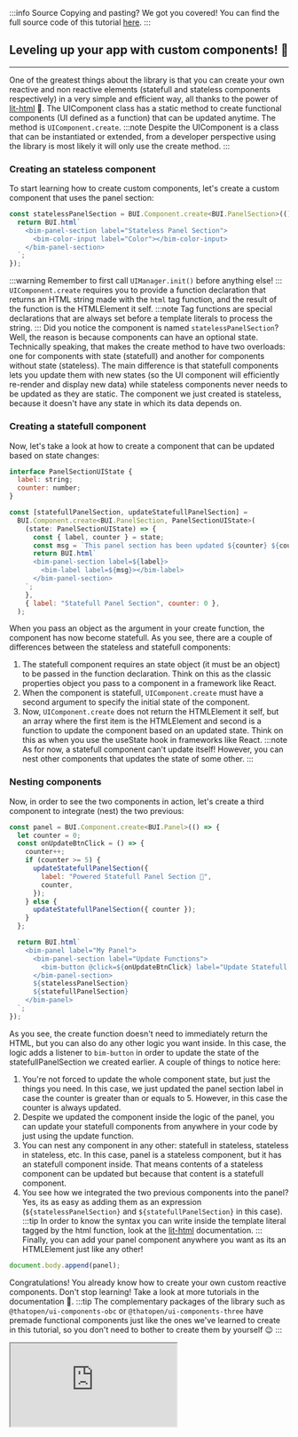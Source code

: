 :::info Source
Copying and pasting? We got you covered! You can find the full source code of this tutorial [here](https://github.com/ThatOpen/engine_ui-components/blob/main/packages/core/src/core/Component/example.ts).
:::

## Leveling up your app with custom components! 🔌
---
One of the greatest things about the library is that you can create your own reactive and non reactive elements (statefull and stateless components respectively) in a very simple and efficient way, all thanks to the power of [lit-html](https://lit.dev/docs/libraries/standalone-templates/) 💪. 
The UIComponent class has a static method to create functional components (UI defined as a function) that can be updated anytime. The method is `UIComponent.create`.
:::note
Despite the UIComponent is a class that can be instantiated or extended, from a developer perspective using the library is most likely it will only use the create method.
:::
### Creating an stateless component
To start learning how to create custom components, let's create a custom component that uses the panel section:

```js
const statelessPanelSection = BUI.Component.create<BUI.PanelSection>(() => {
  return BUI.html`
    <bim-panel-section label="Stateless Panel Section">
      <bim-color-input label="Color"></bim-color-input>
    </bim-panel-section>
  `;
});
```
:::warning
Remember to first call `UIManager.init()` before anything else!
:::
`UIComponent.create` requires you to provide a function declaration that returns an HTML string made with the `html` tag function, and the result of the function is the HTMLElement it self. 
:::note
Tag functions are special declarations that are always set before a template literals to process the string.
:::
Did you notice the component is named `statelessPanelSection`? Well, the reason is because components can have an optional state. Technically speaking, that makes the create method to have two overloads: one for components with state (statefull) and another for components without state (stateless). 
The main difference is that statefull components lets you update them with new states (so the UI component will efficiently re-render and display new data) while stateless components never needs to be updated as they are static.
The component we just created is stateless, because it doesn't have any state in which its data depends on. 
### Creating a statefull component
Now, let's take a look at how to create a component that can be updated based on state changes:

```js
interface PanelSectionUIState {
  label: string;
  counter: number;
}

const [statefullPanelSection, updateStatefullPanelSection] =
  BUI.Component.create<BUI.PanelSection, PanelSectionUIState>(
    (state: PanelSectionUIState) => {
      const { label, counter } = state;
      const msg = `This panel section has been updated ${counter} ${counter === 1 ? "time" : "times"}`;
      return BUI.html`
      <bim-panel-section label=${label}>
        <bim-label label=${msg}></bim-label>
      </bim-panel-section>
    `;
    },
    { label: "Statefull Panel Section", counter: 0 },
  );
```
When you pass an object as the argument in your create function, the component has now become statefull. As you see, there are a couple of differences between the stateless and statefull components:
1. The statefull component requires an state object (it must be an object) to be passed in the function declaration. Think on this as the classic properties object you pass to a component in a framework like React.
2. When the component is statefull, `UIComponent.create` must have a second argument to specify the initial state of the component.
3. Now, `UIComponent.create` does not return the HTMLElement it self, but an array where the first item is the HTMLElement and second is a function to update the component based on an updated state. Think on this as when you use the useState hook in frameworks like React.
:::note
As for now, a statefull component can't update itself! However, you can nest other components that updates the state of some other.
:::
### Nesting components
Now, in order to see the two components in action, let's create a third component to integrate (nest) the two previous:

```js
const panel = BUI.Component.create<BUI.Panel>(() => {
  let counter = 0;
  const onUpdateBtnClick = () => {
    counter++;
    if (counter >= 5) {
      updateStatefullPanelSection({
        label: "Powered Statefull Panel Section 💪",
        counter,
      });
    } else {
      updateStatefullPanelSection({ counter });
    }
  };

  return BUI.html`
    <bim-panel label="My Panel">
      <bim-panel-section label="Update Functions">
        <bim-button @click=${onUpdateBtnClick} label="Update Statefull Section"></bim-button>
      </bim-panel-section>
      ${statelessPanelSection}
      ${statefullPanelSection}
    </bim-panel>
  `;
});
```
As you see, the create function doesn't need to immediately return the HTML, but you can also do any other logic you want inside. In this case, the logic adds a listener to `bim-button` in order to update the state of the statefullPanelSection we created earlier. A couple of things to notice here: 
1. You're not forced to update the whole component state, but just the things you need. In this case, we just updated the panel section label in case the counter is greater than or equals to 5. However, in this case the counter is always updated.
2. Despite we updated the component inside the logic of the panel, you can update your statefull components from anywhere in your code by just using the update function.
3. You can nest any component in any other: statefull in stateless, stateless in stateless, etc. In this case, panel is a stateless component, but it has an statefull component inside. That means contents of a stateless component can be updated but because that content is a statefull component.
4. You see how we integrated the two previous components into the panel? Yes, its as easy as adding them as an expression (`${statelessPanelSection}` and `${statefullPanelSection}` in this case).
:::tip
In order to know the syntax you can write inside the template literal tagged by the html function, look at the [lit-html](https://lit.dev/docs/templates/overview/) documentation.
:::
Finally, you can add your panel component anywhere you want as its an HTMLElement just like any other!

```js
document.body.append(panel);
```
Congratulations! You already know how to create your own custom reactive components. Don't stop learning! Take a look at more tutorials in the documentation 🙂.
:::tip
The complementary packages of the library such as `@thatopen/ui-components-obc` or `@thatopen/ui-components-three` have premade functional components just like the ones we've learned to create in this tutorial, so you don't need to bother to create them by yourself 😉 
:::



<iframe src="https://thatopen.github.io/engine_ui-components/examples/Component"></iframe>